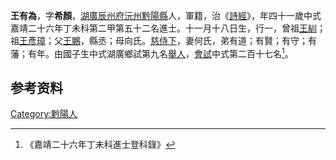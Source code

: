 {{Otheruses|other=名为王有为的其他人物|王有为}}
{{明清人物信息框
| 姓名 = 王有為
| 原名 =
| 圖片名稱= 
| 圖片大小 =
| 圖片說明 = 
| 最高職務 =
| 國家 = 大明 
| 爵位 =
| 籍貫 = [[湖廣|湖廣]][[辰州府|辰州府]][[沅州|沅州]][[黔陽縣|黔陽縣]]
| 族裔 = 
| 字號 = 
| 諡號 =
| 出生日期 = 十一月十八日
| 出生地點 = 
| 逝世日期 = 卒年不詳 
| 逝世地點 =
| 墓葬 =
| 配偶 = 何氏
| 親屬 = 曾祖[[王紃|王紃]]，祖[[王彥璋|王彥璋]]，父[[王鵬|王鵬]]，母向氏
| 出身 =
* 嘉靖二十六年丁未科進士出身
| 經歷 =
| 著作 = 
}}
'''王有為'''{{BD|1507年||？年||}}，字'''希顏'''，[[湖廣|湖廣]][[辰州府|辰州府]][[沅州|沅州]][[黔陽縣|黔陽縣]]人，軍籍，治《[[詩經|詩經]]》，年四十一歲中式嘉靖二十六年丁未科第二甲第五十二名進士。十一月十八日生，行一，曾祖[[王紃|王紃]]；祖[[王彥璋|王彥璋]]；父[[王鵬|王鵬]]，縣丞；母向氏。[[慈侍下|慈侍下]]，妻何氏，弟有道；有賢；有守；有藩；有年。由國子生中式湖廣鄉試第九名[[舉人|舉人]]，[[會試|會試]]中式第二百十七名<ref>《嘉靖二十六年丁未科進士登科錄》</ref>。

== 参考资料 ==
{{reflist}}

{{嘉靖二十六年丁未科殿试金榜}}

{{Authority control}}

{{DEFAULTSORT:}}
[[Category:黔陽人|Category:黔陽人]]


{{明朝人物小作品}}